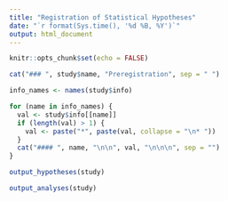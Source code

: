 ```yaml
---
title: "Registration of Statistical Hypotheses"
date: "`r format(Sys.time(), '%d %B, %Y')`"
output: html_document
---
```


```r
knitr::opts_chunk$set(echo = FALSE)
```


```r
cat("### ", study$name, "Preregistration", sep = " ")
```

```r
info_names <- names(study$info)

for (name in info_names) {
  val <- study$info[[name]]
  if (length(val) > 1) {
    val <- paste("*", paste(val, collapse = "\n* "))
  }
  cat("#### ", name, "\n\n", val, "\n\n\n", sep = "")
}
```


```r
output_hypotheses(study)
```

```r
output_analyses(study)
```


